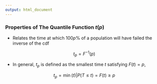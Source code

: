 ---
output: html_document
---

### Properties of The Quantile Function $t(p)$

- Relates the time at which $100p\%$ of a population will have failed <focus>the inverse of the cdf</focus> 

$$t_{p}=F^{-1}(p)$$

- In general, $t_{p}$ is defined as the <red>smallest</red> time $t$ satisfying $F(t)=p$, 

$$t_{p}=\min(t)|P(T\le t)=F(t)\ge p$$ 
